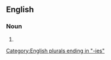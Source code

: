 ==English==

===Noun===
{{head|en|noun form}}

# {{plural of|en|insecurity}}

[[Category:English plurals ending in "-ies"]]